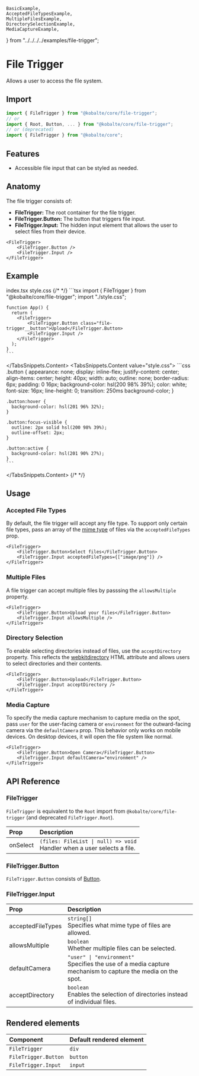 
	BasicExample,
	AcceptedFileTypesExample,
	MultipleFilesExample,
	DirectorySelectionExample,
	MediaCaptureExample,
} from "../../../../examples/file-trigger";

# File Trigger

Allows a user to access the file system.

## Import

```ts
import { FileTrigger } from "@kobalte/core/file-trigger";
// or
import { Root, Button, ... } from "@kobalte/core/file-trigger";
// or (deprecated)
import { FileTrigger } from "@kobalte/core";
```

## Features

- Accessible file input that can be styled as needed.

## Anatomy

The file trigger consists of:

- **FileTrigger:** The root container for the file trigger.
- **FileTrigger.Button:** The button that triggers file input.
- **FileTrigger.Input:** The hidden input element that allows the user to select files from their device.

```tsx
<FileTrigger>
	<FileTrigger.Button />
	<FileTrigger.Input />
</FileTrigger>
```

## Example

<Preview>
	<BasicExample />
</Preview>

<TabsSnippets>
  <TabsSnippets.List>
    <TabsSnippets.Trigger value="index.tsx">index.tsx</TabsSnippets.Trigger>
    <TabsSnippets.Trigger value="style.css">style.css</TabsSnippets.Trigger>
  </TabsSnippets.List>
  {/* <!-- prettier-ignore-start -->*/}
  <TabsSnippets.Content value="index.tsx">
    ```tsx
    import { FileTrigger } from "@kobalte/core/file-trigger";
    import "./style.css";

    function App() {
      return (
    	<FileTrigger>
    		<FileTrigger.Button class="file-trigger__button">Upload</FileTrigger.Button>
    		<FileTrigger.Input />
    	</FileTrigger>
      );
    }
    ```

  </TabsSnippets.Content>
  <TabsSnippets.Content value="style.css">
    ```css
    .button {
      appearance: none;
      display: inline-flex;
      justify-content: center;
      align-items: center;
      height: 40px;
      width: auto;
      outline: none;
      border-radius: 6px;
      padding: 0 16px;
      background-color: hsl(200 98% 39%);
      color: white;
      font-size: 16px;
      line-height: 0;
      transition: 250ms background-color;
    }

    .button:hover {
      background-color: hsl(201 96% 32%);
    }

    .button:focus-visible {
      outline: 2px solid hsl(200 98% 39%);
      outline-offset: 2px;
    }

    .button:active {
      background-color: hsl(201 90% 27%);
    }
    ```

  </TabsSnippets.Content>
  {/* <!-- prettier-ignore-end -->*/}
</TabsSnippets>

## Usage

### Accepted File Types

By default, the file trigger will accept any file type. To support only certain file types, pass an array of the [mime type](https://developer.mozilla.org/en-US/docs/Web/HTTP/Basics_of_HTTP/MIME_types/Common_types) of files via the `acceptedFileTypes` prop.

<Preview>
	<AcceptedFileTypesExample />
</Preview>

```tsx {2}
<FileTrigger>
	<FileTrigger.Button>Select files</FileTrigger.Button>
	<FileTrigger.Input acceptedFileTypes={["image/png"]} />
</FileTrigger>
```

### Multiple Files

A file trigger can accept multiple files by passsing the `allowsMultiple` property.

<Preview>
	<MultipleFilesExample />
</Preview>

```tsx {2}
<FileTrigger>
	<FileTrigger.Button>Upload your files</FileTrigger.Button>
	<FileTrigger.Input allowsMultiple />
</FileTrigger>
```

### Directory Selection

To enable selecting directories instead of files, use the `acceptDirectory` property. This reflects the [webkitdirectory](https://developer.mozilla.org/en-US/docs/Web/API/HTMLInputElement/webkitdirectory) HTML attribute and allows users to select directories and their contents.

<Preview>
	<DirectorySelectionExample />
</Preview>

```tsx {2}
<FileTrigger>
	<FileTrigger.Button>Upload</FileTrigger.Button>
	<FileTrigger.Input acceptDirectory />
</FileTrigger>
```

### Media Capture

To specify the media capture mechanism to capture media on the spot, pass `user` for the user-facing camera or `environment` for the outward-facing camera via the `defaultCamera` prop.
This behavior only works on mobile devices. On desktop devices, it will open the file system like normal.

<Preview>
	<MediaCaptureExample />
</Preview>

```tsx {2}
<FileTrigger>
	<FileTrigger.Button>Open Camera</FileTrigger.Button>
	<FileTrigger.Input defaultCamera="environment" />
</FileTrigger>
```

## API Reference

### FileTrigger

`FileTrigger` is equivalent to the `Root` import from `@kobalte/core/file-trigger` (and deprecated `FileTrigger.Root`).

| Prop     | Description                                                                   |
| :------- | :---------------------------------------------------------------------------- |
| onSelect | `(files: FileList \| null) => void` <br/> Handler when a user selects a file. |

### FileTrigger.Button

`FileTrigger.Button` consists of [Button](/docs/core/components/button).

### FileTrigger.Input

| Prop              | Description                                                                                                      |
| :---------------- | :--------------------------------------------------------------------------------------------------------------- |
| acceptedFileTypes | `string[]` <br/> Specifies what mime type of files are allowed.                                                  |
| allowsMultiple    | `boolean` <br/> Whether multiple files can be selected.                                                          |
| defaultCamera     | `"user" \| "environment"` <br/> Specifies the use of a media capture mechanism to capture the media on the spot. |
| acceptDirectory   | `boolean` <br/> Enables the selection of directories instead of individual files.                                |

## Rendered elements

| Component            | Default rendered element |
| :------------------- | :----------------------- |
| `FileTrigger`        | `div`                    |
| `FileTrigger.Button` | `button`                 |
| `FileTrigger.Input`  | `input`                  |
